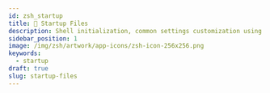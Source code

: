 ```yaml
---
id: zsh_startup
title: 💫 Startup Files
description: Shell initialization, common settings customization using startup files
sidebar_position: 1
image: /img/zsh/artwork/app-icons/zsh-icon-256x256.png
keywords:
  - startup
draft: true
slug: startup-files
---
```


<!-- https://zsh.sourceforge.io/Guide/zshguide02.html -->
<!-- https://zsh.sourceforge.io/Doc/Release/Roadmap.html#When-the-shell-starts -->
